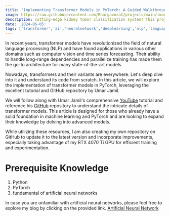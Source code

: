 ```yaml
---
title: 'Implementing Transformer Models in PyTorch: A Guided Walkthrough'
image: https://raw.githubusercontent.com/Bhargavoza1/projects/main/images/transformer/title.png
description: cutting-edge kidney tumor classification system! This project represents the culmination of my efforts...
date: '2024-06-05'
tags: ['transformer','ai','neuralnetwork','deeplearning','nlp','language_translator','project']
---
```


In recent years, transformer models have revolutionized the field of natural language processing (NLP) and have found applications in various other domains such as computer vision and time series forecasting. Their ability to handle long-range dependencies and parallelize training has made them the go-to architecture for many state-of-the-art models.

Nowadays, transformers and their variants are everywhere. Let's deep dive into it and understand its code from scratch. In this article, we will explore the implementation of transformer models in PyTorch, leveraging the excellent tutorial and GitHub repository by Umar Jamil.

We will follow along with Umar Jamil's comprehensive [YouTube](https://www.youtube.com/watch?v=ISNdQcPhsts) tutorial and reference his [GitHub](https://github.com/hkproj/pytorch-transformer) repository to understand the intricate details of transformer models. This article is designed for those who already have a solid foundation in machine learning and PyTorch and are looking to expand their knowledge by delving into advanced models.

While utilizing these resources, I am also creating my own repository on GitHub to update it to the latest version and incorporate improvements, especially taking advantage of my RTX 4070 Ti GPU for efficient training and experimentation.

# Prerequisite Knowledge

1. Python
2. PyTorch
3. fundamental of artificial neural networks

In case you are unfamiliar with artificial neural networks, please feel free to explore my blog by clicking on the provided link. [Artificial Neural Network](https://bhargavoza.com/blogs/Artificial%20Neural%20Network)
